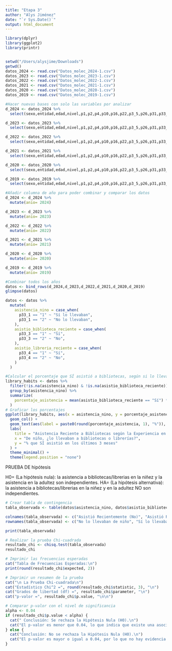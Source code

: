 ```yaml
---
title: "Etapa 3"
author: "Alys Jiménez"
date: "`r Sys.Date()`"
output: html_document
---
```

```r
library(dplyr)
library(ggplot2)
library(printr)


setwd("/Users/alysjime/Downloads")
getwd()
datos_2024 <- read.csv("Datos_molec_2024-1.csv")
datos_2023 <- read.csv("Datos_molec_2023-1.csv")
datos_2022 <- read.csv("Datos_molec_2022-1.csv")
datos_2021 <- read.csv("Datos_molec_2021-1.csv")
datos_2020 <- read.csv("Datos_molec_2020-1.csv")
datos_2019 <- read.csv("Datos_molec_2019-1.csv")

#Hacer nuevas bases con solo las variables por analizar
d_2024 <- datos_2024 %>% 
  select(sexo,entidad,edad,nivel,p1,p2,p4,p10,p16,p22,p3_5,p26,p31,p33_3,p33_4,p33_1)

d_2023 <- datos_2023 %>% 
  select(sexo,entidad,edad,nivel,p1,p2,p4,p10,p16,p22,p3_5,p26,p31,p33_3,p33_4,p33_1)

d_2022 <- datos_2022 %>% 
  select(sexo,entidad,edad,nivel,p1,p2,p4,p10,p16,p22,p3_5,p26,p31,p33_3,p33_4,p33_1)

d_2021 <- datos_2021 %>% 
  select(sexo,entidad,edad,nivel,p1,p2,p4,p10,p16,p22,p3_5,p26,p31,p33_3,p33_4,p33_1)

d_2020 <- datos_2020 %>% 
  select(sexo,entidad,edad,nivel,p1,p2,p4,p10,p16,p22,p3_5,p26,p31,p33_3,p33_4,p33_1)

d_2019 <- datos_2019 %>% 
  select(sexo,entidad,edad,nivel,p1,p2,p4,p10,p16,p22,p3_5,p26,p31,p33_3,p33_4,p33_1)

#Añadir columna de año para poder combinar y comparar los datos
d_2024 <- d_2024 %>% 
  mutate(anio= 2024)

d_2023 <- d_2023 %>% 
  mutate(anio= 2023)

d_2022 <- d_2022 %>% 
  mutate(anio= 2022)

d_2021 <- d_2021 %>% 
  mutate(anio= 2021)

d_2020 <- d_2020 %>% 
  mutate(anio= 2020)

d_2019 <- d_2019 %>% 
  mutate(anio= 2019)

#Combinar todos los años
datos <- bind_rows(d_2024,d_2023,d_2022,d_2021,d_2020,d_2019)
glimpse(datos)

```


```r
datos <- datos %>%
  mutate(
    asistencia_nino = case_when(
      p33_1 == "1" ~ "Sí lo llevaban",
      p33_1 == "2" ~ "No lo llevaban",
    ),
    asistio_biblioteca_reciente = case_when(
      p33_3 == "1" ~ "Sí",
      p33_3 == "2" ~ "No",
    ),
    asistio_libreria_reciente = case_when(
      p33_4 == "1" ~ "Sí",
      p33_4 == "2" ~ "No",
    )
  )

#Calcular el porcentaje que SÍ asistió a bibliotecas, según si lo llevaban o no de niño
library_habits <- datos %>%
  filter(!is.na(asistencia_nino) & !is.na(asistio_biblioteca_reciente)) %>%
  group_by(asistencia_nino) %>%
  summarize(
    porcentaje_asistencia = mean(asistio_biblioteca_reciente == "Sí") * 100
  )
# Graficar los porcentajes
ggplot(library_habits, aes(x = asistencia_nino, y = porcentaje_asistencia, fill = asistencia_nino)) +
  geom_col() +
  geom_text(aes(label = paste0(round(porcentaje_asistencia, 1), "%")), vjust = -0.5) +
  labs(
    title = "Asistencia Reciente a Bibliotecas según la Experiencia en la Niñez (2019-2024)",
    x = "De niño, ¿lo llevaban a bibliotecas o librerías?",
    y = "% que SÍ asistió en los últimos 3 meses"
  ) +
  theme_minimal() +
  theme(legend.position = "none")
```

PRUEBA DE hipótesis 

H0= (La hipótesis nula): la asistencia a bibliotecas/librerias en la niñez y la asistencia en la adultez son independientes. 
HA= (La hipótesis alternativa): la asistencia a bibliotecas/librerias en la niñez y en la adultez NO son independientes. 

```r

# Crear tabla de contingencia
tabla_observada <- table(datos$asistencia_nino, datos$asistio_biblioteca_reciente)

colnames(tabla_observada) <- c("Asistió Recientemente (No)", "Asistió Recientemente (Sí)")
rownames(tabla_observada) <- c("No lo llevaban de niño", "Sí lo llevaban de niño")

print(tabla_observada)
```

```r
# Realizar la prueba Chi-cuadrada
resultado_chi <- chisq.test(tabla_observada)
resultado_chi
```
```r
# Imprimir las frecuencias esperadas
cat("Tabla de Frecuencias Esperadas:\n")
print(round(resultado_chi$expected, 2))

# Imprimir un resumen de la prueba
cat("\n La Prueba Chi-cuadrada\n")
cat("Estadístico Chi^2 =", round(resultado_chi$statistic, 3), "\n")
cat("Grados de libertad (df) =", resultado_chi$parameter, "\n")
cat("p-valor =", resultado_chi$p.value, "\n\n")

# Comparar p-valor con el nivel de significancia
alpha <- 0.04
if (resultado_chi$p.value < alpha) {
  cat(" Conclusión: Se rechaza la Hipótesis Nula (H0).\n")
  cat("El p-valor es menor que 0.04, lo que indica que existe una asociación estadísticamente significativa entre haber sido llevado a bibliotecas en la niñez y asistir a ellas en la adultez.\n")
} else {
  cat("Conclusión: No se rechaza la Hipótesis Nula (H0).\n")
  cat("El p-valor es mayor o igual a 0.04, por lo que no hay evidencia estadística suficiente para afirmar que las variables están asociadas.\n")
}
```

